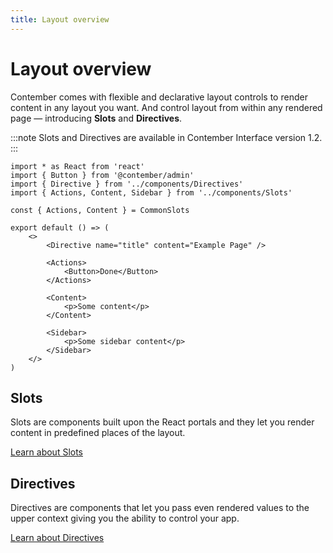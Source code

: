 ```yaml
---
title: Layout overview
---
```


# Layout overview

Contember comes with flexible and declarative layout controls to render content in any layout you want.
And control layout from within any rendered page — introducing **Slots** and **Directives**.

:::note Slots and Directives are available in Contember Interface version 1.2.
:::

```tsx title="admin/pages/example.tsx" {3,4,6,10,12-14,16-18,20-22}
import * as React from 'react'
import { Button } from '@contember/admin'
import { Directive } from '../components/Directives'
import { Actions, Content, Sidebar } from '../components/Slots'

const { Actions, Content } = CommonSlots

export default () => (
	<>
		<Directive name="title" content="Example Page" />

		<Actions>
			<Button>Done</Button>
		</Actions>

		<Content>
			<p>Some content</p>
		</Content>

		<Sidebar>
			<p>Some sidebar content</p>
		</Sidebar>
	</>
)
```

## Slots

Slots are components built upon the React portals and they let you render content
in predefined places of the layout.

[Learn about Slots](./slots)

## Directives

Directives are components that let you pass even rendered values to the upper context
giving you the ability to control your app.

[Learn about Directives](./directives)
